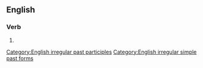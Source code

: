 ==English==

===Verb===
{{head|en|verb form}}

# {{en-past of|reteach}}

[[Category:English irregular past participles]]
[[Category:English irregular simple past forms]]